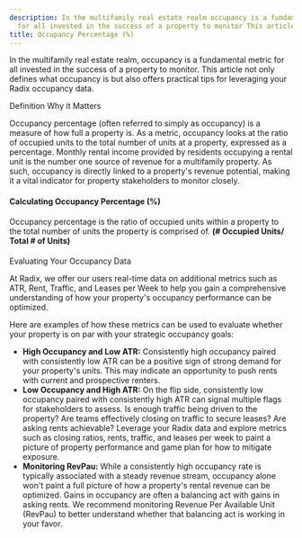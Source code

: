 ```yaml
---
description: In the multifamily real estate realm occupancy is a fundamental metric
  for all invested in the success of a property to monitor This article not only defines...
title: Occupancy Percentage (%)
---
```


In the multifamily real estate realm, occupancy is a fundamental metric for all invested in the success of a property to monitor. This article not only defines what occupancy is but also offers practical tips for leveraging your Radix occupancy data. 




Definition Why it Matters

Occupancy percentage (often referred to simply as occupancy) is a measure of how full a property is. As a metric, occupancy looks at the ratio of occupied units to the total number of units at a property, expressed as a percentage.
Monthly rental income provided by residents occupying a rental unit is the number one source of revenue for a multifamily property. As such, occupancy is directly linked to a property's revenue potential, making it a vital indicator for property stakeholders to monitor closely.

#### Calculating Occupancy Percentage (%)


Occupancy percentage is the ratio of occupied units within a property to the total number of units the property is comprised of. **(# Occupied Units/ Total # of Units)**


#### 
Evaluating Your Occupancy Data


At Radix, we offer our users real-time data on additional metrics such as ATR, Rent, Traffic, and Leases per Week to help you gain a comprehensive understanding of how your property's occupancy performance can be optimized. 


Here are examples of how these metrics can be used to evaluate whether your property is on par with your strategic occupancy goals:


* **High Occupancy and Low ATR:** Consistently high occupancy paired with consistently low ATR can be a positive sign of strong demand for your property's units. This may indicate an opportunity to push rents with current and prospective renters.
* **Low Occupancy and High ATR:** On the flip side, consistently low occupancy paired with consistently high ATR can signal multiple flags for stakeholders to assess. Is enough traffic being driven to the property? Are teams effectively closing on traffic to secure leases? Are asking rents achievable? Leverage your Radix data and explore metrics such as closing ratios, rents, traffic, and leases per week to paint a picture of property performance and game plan for how to mitigate exposure.
* **Monitoring RevPau:** While a consistently high occupancy rate is typically associated with a steady revenue stream, occupancy alone won't paint a full picture of how a property's rental revenue can be optimized. Gains in occupancy are often a balancing act with gains in asking rents. We recommend monitoring Revenue Per Available Unit (RevPau) to better understand whether that balancing act is working in your favor.